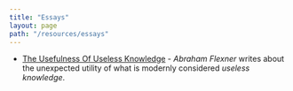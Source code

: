 ```yaml
---
title: "Essays"
layout: page
path: "/resources/essays"
---
```


- [The Usefulness Of Useless Knowledge](/docs/essays/UsefulnessHarpers.pdf) -
_Abraham Flexner_ writes about the unexpected utility of what is modernly
considered _useless knowledge_.
